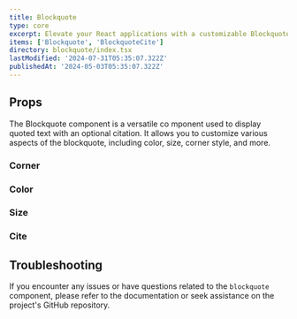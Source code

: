 ```yaml
---
title: Blockquote
type: core
excerpt: Elevate your React applications with a customizable Blockquote component. Effortlessly display quotes, testimonials, or excerpts in a visually appealing and semantically correct manner.
items: ['Blockquote', 'BlockquoteCite']
directory: blockquote/index.tsx
lastModified: '2024-07-31T05:35:07.322Z'
publishedAt: '2024-05-03T05:35:07.322Z'
---
```


## Props

The Blockquote component is a versatile co
mponent used to display quoted text with an optional citation. It allows you to customize various aspects of the blockquote, including color, size, corner style, and more.

### Corner

<Playground direction="column" name="blockquoteCorner" root="blockquote" />

### Color

<Playground direction="column" name="blockquoteColor" root="blockquote" />

### Size

<Playground direction="column" name="blockquoteSize" root="blockquote" />

### Cite

<Playground direction="column" name="blockquoteCite" root="blockquote" />

## Troubleshooting

If you encounter any issues or have questions related to the `blockquote` component, please refer to the documentation or seek assistance on the project's GitHub repository.
